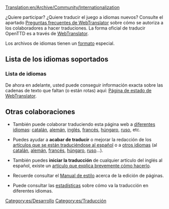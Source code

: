 [[Translation:en/Archive/Community/Internationalization]]


¿Quiere participar? ¿Quiere traducir el juego a idiomas nuevos? Consulte el apartado [http://translator.openttd.org/en/faq Preguntas frecuentes de WebTranslator] sobre cómo se autoriza a los colaboradores a hacer traduciones. La forma oficial de traducir OpenTTD es a través de [[es/WebTranslator|WebTranslator]].

Los archivos de idiomas tienen un [[es/Formato de los archivos de idiomas|formato]] especial.

=='''Lista de los idiomas soportados'''==

==='''Lista de idiomas'''===
De ahora en adelante, usted puede conseguir información exacta sobre las cadenas de texto que faltan (o están rotas) aquí:
[http://translator.openttd.org/status Página de estado de WebTranslator].

=='''Otras colaboraciones'''==
*También puede colaborar traduciendo esta página web a [[:Category:en/Articles in other languages|diferentes idiomas]]: [[ca/Main Page|catalán]], [[de/Main Page|alemán]], [[en/Main Page|inglés]], [[fr/Main Page|francés]], [[hu/Main Page|húngaro]], [[ru/Main Page|ruso]], etc.

*Puedes ayudar a '''acabar de traducir''' o mejorar la redacción de los [[:Category:es/Artículos que se están traduciendo al español|artículos que se están traduciéndose al español]] o a [[en/Articles are being translated into other languages|otros idiomas]] (al [[:Category:ca/Articles traduint-se al català|catalán]], [[:Category:de/Artikel, welche in die deutsche Sprache übersetzt werden|alemán]], [[:Category:fr/À traduire en français|francés]], [[:Category:hu/Fordításban|húngaro]], [[:Category:ru/Статьи, которые в настоящее время переводятся на русский язык|ruso]]...).

*También puedes '''iniciar la traducción''' de cualquier artículo del inglés al español, existe un [[es/Traducir artículos al español|artículo que explica brevemente cómo hacerlo]].

*Recuerde consultar el [[es/Wiki/Manual de Estilo|Manual de estilo]] acerca de la edición de páginas.

*Puede consultar las [[:Category:en/Other languages|estadísticas]] sobre cómo va la traducción en diferentes idiomas.

[[Category:es/Desarrollo]][[Category:es/Traducción]]
